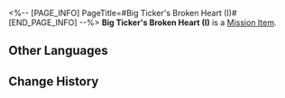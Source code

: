 <%-- [PAGE_INFO]
PageTitle=#Big Ticker's Broken Heart (I)#
[END_PAGE_INFO] --%>
{{Item Infobox
|id          = 140493
|image       = Item Big Ticker's Broken Heart (I).png{{subst:void|<!--$UPLOAD:<<SpriteOutput/ItemFigures/140493.png>-<Item Big Ticker's Broken Heart (I).png>-<Item Icons>>-->}}
|type        = Mission Item
|invCategory = Missions
|rarity      = 3
|effect      = 
|description = A single part of a lost heart that has fallen into an existential crisis.
}}
{{Description|''"They said that the Dreamscape Ticker isn't the same as Clockie at all, just a scrapped early Clockie prototype..."''}}
'''Big Ticker's Broken Heart (I)''' is a [[Mission Item]].

==Other Languages==
{{Other Languages
|en   = Big Ticker's Broken Heart (I)
|zhs  = 巨大谜钟的破碎内心•其一
|zht  = 巨大謎鐘的破碎內心•其一
|ja   = 巨大な迷い時計の砕けた心・その1
|ko   = 거대 미스터리 시계의 부서진 마음•1
|es   = El corazón roto del Minutero grande (I)
|fr   = Cœur brisé de la grande horloge (I)
|ru   = Разбитое сердце огромных ходиков I
|th   = จิตใจที่แตกสลายของนาฬิกาปริศนายักษ์ 1
|vi   = Trái Tim Vỡ Vụn Của Đồng Hồ Câu Đố Lớn-1
|de   = Zerbrochenes Herz der großen Traumuhr (Teil 1)
|id   = Hati Jam Besar yang Hancur (1)
|pt   = Coração Quebrado do Grande Relógio Onírico (I)
}}

==Change History==
{{Change History|2.2}}